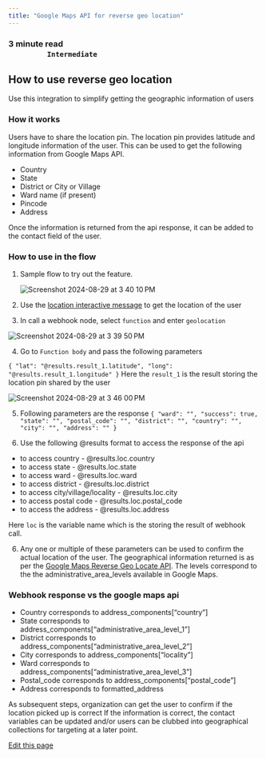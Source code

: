 ```yaml
---
title: "Google Maps API for reverse geo location"
---
```


### **3 minute read                                                                                                                         `Intermediate`**[​](#3-minute-read-------------------------------------------------------------intermediate "Direct link to 3-minute-read-------------------------------------------------------------intermediate")

## How to use reverse geo location[​](#how-to-use-reverse-geo-location "Direct link to How to use reverse geo location")

Use this integration to simplify getting the geographic information of users

### How it works[​](#how-it-works "Direct link to How it works")

Users have to share the location pin. The location pin provides latitude and longitude information of the user. This can be used to get the following information from Google Maps API.

* Country
* State
* District or City or Village
* Ward name (if present)
* Pincode
* Address

Once the information is returned from the api response, it can be added to the contact field of the user.

### How to use in the flow[​](#how-to-use-in-the-flow "Direct link to How to use in the flow")

1. Sample flow to try out the feature.

   ![Screenshot 2024-08-29 at 3 40 10 PM](/images/docs/docs/Integrations/user-attachments/assets/dbf359a6-b163-4496-b801-afb0641f6f48)

2. Use the [location interactive message](https://glific.github.io/docs/docs/Product%20Features/Interactive%20Messages/#create-interactive-messages) to get the location of the user

3. In call a webhook node, select `function` and enter `geolocation`

![Screenshot 2024-08-29 at 3 39 50 PM](/images/docs/docs/Integrations/user-attachments/assets/346eaadf-9f19-4938-93d4-02fb081dcf1d)

4. Go to `Function body` and pass the following parameters

`{ "lat": "@results.result_1.latitude", "long": "@results.result_1.longitude" }` Here the `result_1` is the result storing the location pin shared by the user

![Screenshot 2024-08-29 at 3 46 00 PM](/images/docs/docs/Integrations/user-attachments/assets/44c0e6ad-5282-486f-90ad-86fd6e073543)

5. Following parameters are the response `{ "ward": "", "success": true, "state": "", "postal_code": "", "district": "", "country": "", "city": "", "address": "" }`

6. Use the following @results format to access the response of the api

* to access country - @results.loc.country
* to access state - @results.loc.state
* to access ward - @results.loc.ward
* to access district - @results.loc.district
* to access city/village/locality - @results.loc.city
* to access postal code - @results.loc.postal\_code
* to access the address - @results.loc.address

Here `loc` is the variable name which is the storing the result of webhook call.

6. Any one or multiple of these parameters can be used to confirm the actual location of the user. The geographical information returned is as per the [Google Maps Reverse Geo Locate API](https://developers.google.com/maps/documentation/geocoding/requests-reverse-geocoding). The levels correspond to the the administrative\_area\_levels available in Google Maps.

### Webhook response vs the google maps api[​](#webhook-response-vs-the-google-maps-api "Direct link to Webhook response vs the google maps api")

* Country corresponds to address\_components\[“country”]
* State corresponds to address\_components\[“administrative\_area\_level\_1”]
* District corresponds to address\_components\[“administrative\_area\_level\_2”]
* City corresponds to address\_components\[“locality”]
* Ward corresponds to address\_components\[“administrative\_area\_level\_3”]
* Postal\_code corresponds to address\_components\[“postal\_code”]
* Address corresponds to formatted\_address

As subsequent steps, organization can get the user to confirm if the location picked up is correct If the information is correct, the contact variables can be updated and/or users can be clubbed into geographical collections for targeting at a later point.

[Edit this page](<https://github.com/glific/docs/tree/main/docs/4. Integrations/Google Maps API for reverse geo location.md>)
